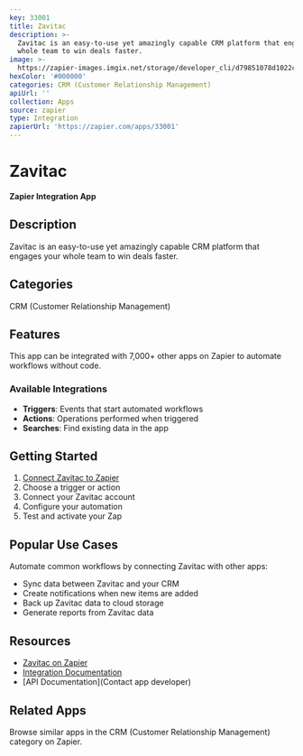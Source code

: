 ```yaml
---
key: 33001
title: Zavitac
description: >-
  Zavitac is an easy-to-use yet amazingly capable CRM platform that engages your
  whole team to win deals faster.
image: >-
  https://zapier-images.imgix.net/storage/developer_cli/d79851078d1022c76d7890671e579d33.png?auto=format%2Ccompress&ixlib=python-3.0.0&q=50
hexColor: '#000000'
categories: CRM (Customer Relationship Management)
apiUrl: ''
collection: Apps
source: zapier
type: Integration
zapierUrl: 'https://zapier.com/apps/33001'
---
```

# Zavitac

**Zapier Integration App**

## Description

Zavitac is an easy-to-use yet amazingly capable CRM platform that engages your whole team to win deals faster.

## Categories

CRM (Customer Relationship Management)

## Features

This app can be integrated with 7,000+ other apps on Zapier to automate workflows without code.

### Available Integrations

- **Triggers**: Events that start automated workflows
- **Actions**: Operations performed when triggered
- **Searches**: Find existing data in the app

## Getting Started

1. [Connect Zavitac to Zapier](https://zapier.com/apps/33001)
2. Choose a trigger or action
3. Connect your Zavitac account
4. Configure your automation
5. Test and activate your Zap

## Popular Use Cases

Automate common workflows by connecting Zavitac with other apps:

- Sync data between Zavitac and your CRM
- Create notifications when new items are added
- Back up Zavitac data to cloud storage
- Generate reports from Zavitac data

## Resources

- [Zavitac on Zapier](https://zapier.com/apps/33001)
- [Integration Documentation](https://zapier.com/apps/33001/integrations)
- [API Documentation](Contact app developer)

## Related Apps

Browse similar apps in the CRM (Customer Relationship Management) category on Zapier.
